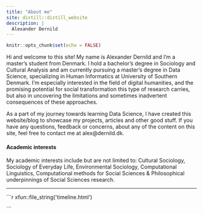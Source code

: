 ```yaml
---
title: "About me"
site: distill::distill_website
description: |
  Alexander Dernild
---
```


```r
knitr::opts_chunk$set(echo = FALSE)
```

Hi and welcome to this site! My name is Alexander Dernild and I'm a master's student from Denmark. I hold a bachelor's degree in Sociology and Cultural Analysis and am currently pursuing a master's degree in Data Science, specializing in Human Informatics at University of Southern Denmark. I'm especially interested in the field of digital humanities, and the promising potential for social transformation this type of research carries, but also in uncovering the limitations and sometimes inadvertent consequences of these approaches. 

As a part of my journey towards learning Data Science, I have created this website/blog to showcase my projects, articles and other good stuff. If you have any questions, feedback or concerns, about any of the content on this site, feel free to contact me at alex@dernild.dk.

#### Academic interests

My academic interests include but are not limited to: Cultural Sociology, Sociology of Everyday Life, Environmental Sociology, Computational Linguistics, Computational methods for Social Sciences & Philosophical underpinnings of Social Sciences research.

***

```{=html}
```r
xfun::file_string('timeline.html')
```
```
